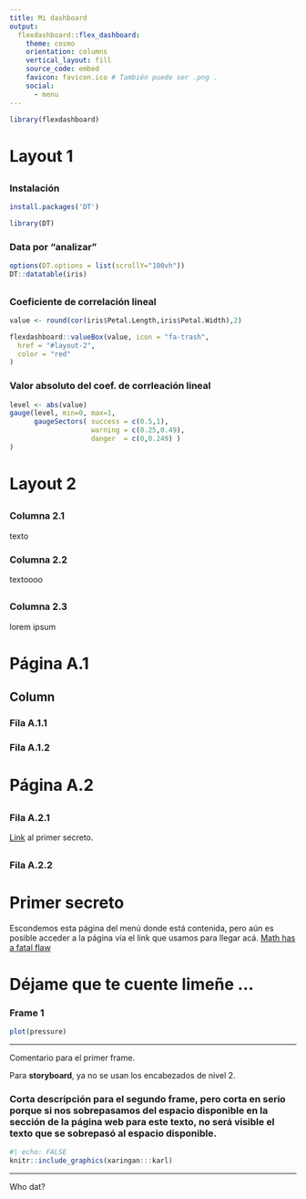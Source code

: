```yaml
---
title: Mi dashboard
output: 
  flexdashboard::flex_dashboard:
    theme: cosmo
    orientation: columns
    vertical_layout: fill
    source_code: embed
    favicon: favicon.ico # También puede ser .png .
    social:
      - menu 
---
```


```r
library(flexdashboard)
```

# Layout 1


## {data-width=600 .tabset}

### Instalación {data-height=300}

```r
install.packages('DT')
```

```r
library(DT)
```

### Data por "analizar" {data-height=700}

```r
options(DT.options = list(scrollY="100vh"))
DT::datatable(iris)
```

## 

### Coeficiente de correlación lineal 

```r
value <- round(cor(iris$Petal.Length,iris$Petal.Width),2)

flexdashboard::valueBox(value, icon = "fa-trash",
  href = "#layout-2", 
  color = "red"
)
```


### Valor absoluto del coef. de corrleación lineal

```r
level <- abs(value)
gauge(level, min=0, max=1, 
      gaugeSectors( success = c(0.5,1),
                    warning = c(0.25,0.49),
                    danger  = c(0,0.249) )
)
```

# Layout 2 {data-icon="fa-frog" data-orientation=rows}

## 

### Columna 2.1

texto

### Columna 2.2

textoooo

##

### Columna 2.3

lorem ipsum

# Página A.1 {data-navmenu="Sección A"}

## Column

### Fila A.1.1

### Fila A.1.2

# Página A.2 {data-navmenu="Sección A" data-icon="fa-frog"}

##

### Fila A.2.1

[Link](#primer-secreto) al primer secreto.

##

### Fila A.2.2


# Primer secreto {data-navmenu="Secretos" .hidden}

Escondemos esta página del menú donde está contenida, pero
aún es posible acceder a la página vía el link que usamos para llegar acá.
[Math has a fatal flaw](https://www.youtube.com/watch?v=HeQX2HjkcNo&t=64s&ab_channel=Veritasium)




# Déjame que te cuente limeñe ... {.storyboard}

### Frame 1 {data-commentary-width=1000}

```r
plot(pressure)
```

---

Comentario para el primer frame.

Para **storyboard**, ya no se usan los encabezados de nivel 2.


### Corta descripción para el segundo frame, pero corta en serio porque si nos sobrepasamos del espacio disponible en la sección de la página web para este texto, no será visible el texto que se sobrepasó al espacio disponible.

```r
#| echo: FALSE
knitr::include_graphics(xaringan:::karl)
```

---

Who dat?

